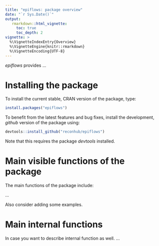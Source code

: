 ```yaml
---
title: "epiflows: package overview"
date: "`r Sys.Date()`"
output:
   rmarkdown::html_vignette:
     toc: true
     toc_depth: 2
vignette: >
  %\VignetteIndexEntry{Overview}
  %\VignetteEngine{knitr::rmarkdown}
  %\VignetteEncoding{UTF-8}
---
```


*epiflows* provides ...

# Installing the package

To install the current stable, CRAN version of the package, type:
```r
install.packages("epiflows")
```

To benefit from the latest features and bug fixes, install the development, *github* version of the package using:
```r
devtools::install_github("reconhub/epiflows")
```

Note that this requires the package *devtools* installed.

# Main visible functions of the package

The main functions of the package include:

...

Also consider adding some examples.

# Main internal functions

In case you want to describe internal function as well.
... 


